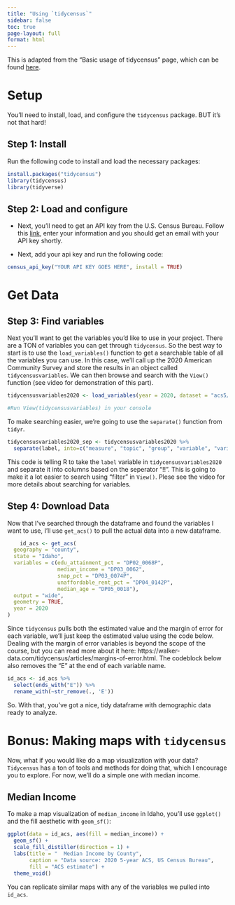 ```yaml
---
title: "Using `tidycensus`"
sidebar: false
toc: true
page-layout: full
format: html
---
```


This is adapted from the "Basic usage of tidycensus" page, which can be found [here](https://walker-data.com/tidycensus/articles/basic-usage.html). 

# Setup

You'll need to install, load, and configure the `tidycensus` package. BUT it's not that hard!

## Step 1: Install

Run the following code to install and load the necessary packages:

```r
install.packages("tidycensus")
library(tidycensus)
library(tidyverse)
```



## Step 2: Load and configure

- Next, you'll need to get an API key from the U.S. Census Bureau. Follow this [link](https://api.census.gov/data/key_signup.html), enter your information and you should get an email with your API key shortly.

- Next, add your api key and run the following code:

```r
census_api_key("YOUR API KEY GOES HERE", install = TRUE)
```

# Get Data

## Step 3: Find variables
Next you'll want to get the variables you'd like to use in your project. There are a TON of variables you can get through `tidycensus`. So the best way to start is to use the `load_variables()` function to get a searchable table of all the variables you can use. In this case, we'll call up the 2020 American Community Survey and store the results in an object called `tidycensusvariables`. We can then browse and search with the `View()` function (see video for demonstration of this part). 

```r
tidycensusvariables2020 <- load_variables(year = 2020, dataset = "acs5/profile") 

#Run View(tidycensusvariables) in your console
```


To make searching easier, we're going to use the `separate()` function from `tidyr`. 

```r
tidycensusvariables2020_sep <- tidycensusvariables2020 %>% 
  separate(label, into=c("measure", "topic", "group", "variable", "variable2" ), sep="!!")
```

This code is telling R to take the `label` variable in `tidycensusvariables2020` and separate it into columns based on the seperator "!!". This is going to make it a lot easier to search using "filter" in `View()`. Plese see the video for more details about searching for variables. 

## Step 4: Download Data

Now that I've searched through the dataframe and found the variables I want to use, I'll use `get_acs()` to pull the actual data into a new dataframe. 

```r
	id_acs <- get_acs(
  geography = "county",
  state = "Idaho",
  variables = c(edu_attainment_pct = "DP02_0068P",
                median_income = "DP03_0062",
                snap_pct = "DP03_0074P",
                unaffordable_rent_pct = "DP04_0142P",
                median_age = "DP05_0018"),
  output = "wide",
  geometry = TRUE,
  year = 2020
)
```

Since `tidycensus` pulls both the estimated value and the margin of error for each variable, we'll just keep the estimated value using the code below. Dealing with the margin of error variables is beyond the scope of the course, but you can read more about it here: https://walker-data.com/tidycensus/articles/margins-of-error.html. The codeblock below also removes the "E" at the end of each variable name. 


```r
id_acs <- id_acs %>% 
  select(ends_with("E")) %>% 
  rename_with(~str_remove(., 'E'))
```


So. With that, you've got a nice, tidy dataframe with demographic data ready to analyze. 


# Bonus: Making maps with `tidycensus`

Now, what if you would like do a map visualization with your data? `Tidycensus` has a ton of tools and methods for doing that, which I encourage you to explore. For now, we'll do a simple one with median income. 

## Median Income

To make a map visualization of `median_income` in Idaho, you'll use `ggplot()` and the fill aesthetic with `geom_sf()`:

```r
ggplot(data = id_acs, aes(fill = median_income)) + 
  geom_sf() + 
  scale_fill_distiller(direction = 1) + 
  labs(title = "  Median Income by County",
       caption = "Data source: 2020 5-year ACS, US Census Bureau",
       fill = "ACS estimate") + 
  theme_void()
```

You can replicate similar maps with any of the variables we pulled into `id_acs`. 


